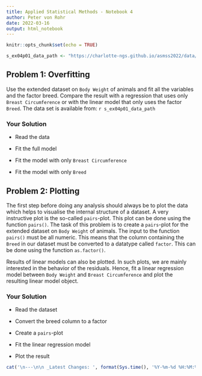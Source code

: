 ```yaml
---
title: Applied Statistical Methods - Notebook 4
author: Peter von Rohr
date: 2022-03-16
output: html_notebook
---
```



```r
knitr::opts_chunk$set(echo = TRUE)
```

```r
s_ex04p01_data_path <- "https://charlotte-ngs.github.io/asmss2022/data/asm_bw_flem.csv"
```


## Problem 1: Overfitting
Use the extended dataset on `Body Weight` of animals and fit all the variables and the factor breed. Compare the result with a regression that uses only `Breast Circumference` or with the linear model that only uses the factor `Breed`. The data set is available from: `r s_ex04p01_data_path` 



### Your Solution

* Read the data

* Fit the full model

* Fit the model with only `Breast Circumference`

* Fit the model with only `Breed`






## Problem 2: Plotting
The first step before doing any analysis should always be to plot the data which helps to visualise the internal structure of a dataset. A very instructive plot is the so-called `pairs`-plot. This plot can be done using the function `pairs()`. The task of this problem is to create a `pairs`-plot for the extended dataset on `Body Weight` of animals. The input to the function `pairs()` must be all numeric. This means that the column containing the `Breed` in our dataset must be converted to a datatype called `factor`. This can be done using the function `as.factor()`. 

Results of linear models can also be plotted. In such plots, we are mainly interested in the behavior of the residuals. Hence, fit a linear regression model between `Body Weight` and `Breast Circumference` and plot the resulting linear model object.

### Your Solution

* Read the dataset

* Convert the breed column to a factor

* Create a `pairs`-plot

* Fit the linear regression model

* Plot the result



 


```r
cat('\n---\n\n _Latest Changes: ', format(Sys.time(), '%Y-%m-%d %H:%M:%S'), ' (', Sys.info()['user'], ')_\n', sep = '')
```
 
